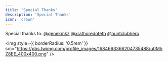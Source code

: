 ```yaml
---
title: 'Special Thanks'
description: 'Special Thanks'
icon: 'crown'
---
```


Special thanks to:
[@genekmkz](https://twitter.com/genekmkz)
[@xrathoredoteth](https://twitter.com/xrathoredoteth)
[@huntclubhero](https://twitter.com/huntclubhero)

<img
  style={{ borderRadius: '0.5rem' }}
  src="https://pbs.twimg.com/profile_images/1684693366204735488/u0MhZ8EE_400x400.png"
/>